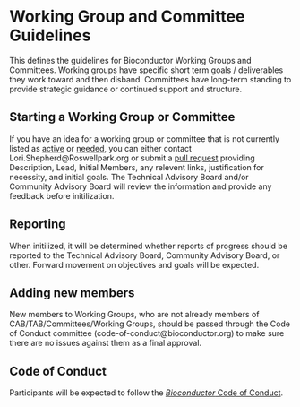 # Working Group and Committee Guidelines

This defines the guidelines for Bioconductor Working Groups and
Committees. Working groups have specific short term goals / deliverables they
work toward and then disband. Committees have long-term standing to provide
strategic guidance or continued support and structure.


## Starting a Working Group or Committee {.unnumbered}

If you have an idea for a working group or committee that is not currently
listed as [active](#currently-active-working-groups-committees) or
[needed](#needed-working-groups-committees), you can either contact
Lori.Shepherd@Roswellpark.org or submit a [pull
request](https://github.com/Bioconductor/BiocWorkingGroups/pulls) providing
Description, Lead, Initial Members, any relevent links, justification for
necessity, and initial goals. The Technical Advisory Board and/or Community
Advisory Board will review the information and provide any feedback before
initilization.

## Reporting {.unnumbered}

When initilized, it will be determined whether reports of progress should be
reported to the Technical Advisory Board, Community Advisory Board, or
other. Forward movement on objectives and goals will be expected.

## Adding new members {.unnumbered}

New members to Working Groups, who are not already members of 
CAB/TAB/Committees/Working Groups, should be passed through the Code of Conduct 
committee (code-of-conduct@bioconductor.org) to make sure there are no issues 
against them as a final approval.

## Code of Conduct {.unnumbered}

Participants will be expected to follow the [_Bioconductor_ Code of Conduct](http://bioconductor.org/about/code-of-conduct/).

